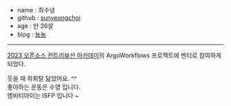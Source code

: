 - name : 최수녕
- github : [sunyeongchoi](https://github.com/sunyeongchoi)
- age : 만 26살
- blog : [뇽뇽](https://nyeongnyeong.tistory.com/)

---
[2023 오픈소스 컨트리뷰션 아카데미](https://www.oss.kr/ossca_23_projects/show/f0db6627-fba2-40e3-ac42-9e9acd00340f)의 ArgoWorkflows 프로젝트에 멘티로 참여하게 되었다.

웃을 때 하회탈 닮았어요. ^^  
좋아하는 운동은 수영 입니다.   
엠비티아이는 ISFP 입니다 ~